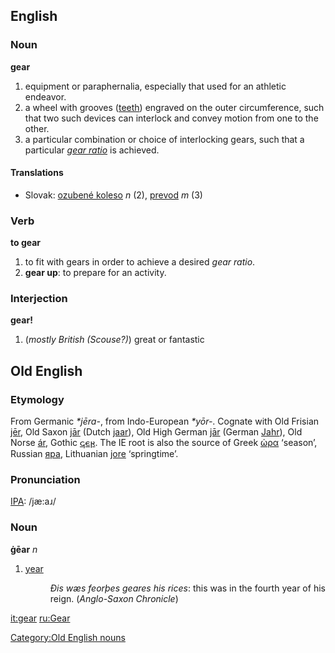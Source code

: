 ==English==

===Noun===
'''gear'''
# equipment or paraphernalia, especially that used for an athletic endeavor.
# a wheel with grooves ([[tooth|teeth]]) engraved on the outer circumference, such that two such devices can interlock and convey motion from one to the other.
# a particular combination or choice of interlocking gears, such that a particular ''[[gear ratio]]'' is achieved.

====Translations====
{{top}}
*Slovak: [[ozubené koleso]] ''n'' (2), [[prevod]] ''m'' (3)
{{bottom}}

===Verb===
'''to gear'''
# to fit with gears in order to achieve a desired ''gear ratio''.
# '''gear up''': to prepare for an activity.
===Interjection===
'''gear!'''
#(''mostly British (Scouse?)'') great or fantastic 


==Old English==
===Etymology===
From Germanic ''*jēra-'', from Indo-European ''*yōr-''.  Cognate with Old Frisian [[jer|jēr]], Old Saxon [[jar|jār]] (Dutch [[jaar]]), Old High German [[jar|jār]] (German [[Jahr]]), Old Norse [[ár]], Gothic [[𐌾𐌴𐍂]].  The IE root is also the source of Greek [[ὡρα]] ‘season’, Russian [[яра]], Lithuanian [[jore]] ‘springtime’.

===Pronunciation===
[[IPA]]: /jæ:aɹ/

===Noun===
'''ġēar''' ''n''
# [[year]]
#:''Ðis wæs feorþes geares his rices'': this was in the fourth year of his reign.  (''Anglo-Saxon Chronicle'')

[[Category:Old English nouns]]

[[it:gear]]
[[ru:Gear]]
